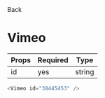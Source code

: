 
<Link to="/">Back</Link>

# Vimeo

| Props | Required | Type   |
| ----- | -------- | ------ |
| id    | yes      | string |

```js
<Vimeo id="38445453" />
```

<Vimeo id="38445453" />